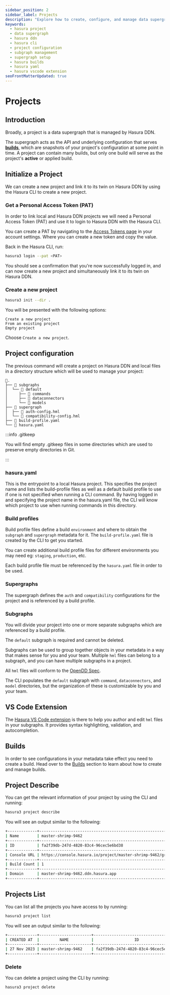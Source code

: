 ```yaml
---
sidebar_position: 2
sidebar_label: Projects
description: "Explore how to create, configure, and manage data supergraphs with Hasura DDN. Learn about project initialization, build profiles, supergraphs, subgraphs, and the Hasura CLI for efficient project management."
keywords:
  - hasura project
  - data supergraph
  - hasura ddn
  - hasura cli
  - project configuration
  - subgraph management
  - supergraph setup
  - hasura builds
  - hasura yaml
  - hasura vscode extension
seoFrontMatterUpdated: true
---
```

# Projects

## Introduction

Broadly, a project is a data supergraph that is managed by Hasura DDN.

The supergraph acts as the API and underlying configuration that serves [**builds**](/ci-cd/builds.mdx), which are
snapshots of your project's configuration at some point in time. A project can contain many builds, but only one
build will serve as the project's **active** or applied build.

## Initialize a Project

We can create a new project and link it to its twin on Hasura DDN by using the Hasura CLI to create a new project.

### Get a Personal Access Token (PAT)

In order to link local and Hasura DDN projects we will need a Personal Access Token (PAT) and use it to login to
Hasura DDN with the Hasura CLI.

You can create a PAT by navigating to the [Access Tokens page](https://cloud.hasura.io/account-settings/access-tokens)
in your account settings. Where you can create a new token and copy the value.

Back in the Hasura CLI, run:

```bash
hasura3 login --pat <PAT>
```

You should see a confirmation that you're now successfully logged in, and can now create a new project and
simultaneously link it to its twin on Hasura DDN.

### Create a new project

```bash
hasura3 init --dir .
```

You will be presented with the following options:

```
Create a new project
From an existing project
Empty project
```

Choose `Create a new project`.

## Project configuration

The previous command will create a project on Hasura DDN and local files in a directory structure which will be used to
manage your project:

```
📂.
├── 📂 subgraphs
│  └── 📂 default
│     ├── 📂 commands
│     ├── 📂 dataconnectors
│     └── 📂 models
├── 📂 supergraph
│  ├── 📄 auth-config.hml
│  └── 📄 compatibility-config.hml
├── 📄 build-profile.yaml
└── 📄 hasura.yaml
```

:::info .gitkeep

You will find empty .gitkeep files in some directories which are used to preserve empty directories in Git.

:::

### hasura.yaml

This is the entrypoint to a local Hasura project. This specifies the project name and lists the build-profile files
as well as a default build profile to use if one is not specified when running a CLI command. By having
logged in and specifying the project name in the hasura.yaml file, the CLI will know which project to use when
running commands in this directory.

### Build profiles

Build profile files define a build `environment` and where to obtain the `subgraph` and `supergraph` metadata for it.
The `build-profile.yaml` file is created by the CLI to get you started.

You can create additional build profile files for different environments you may need eg: `staging`, `production`, etc.

Each build profile file must be referenced by the `hasura.yaml` file in order to be used.

### Supergraphs

The supergraph defines the `auth` and `compatibility` configurations for the project and is referenced by a build
profile.

### Subgraphs

You will divide your project into one or more separate subgraphs which are referenced by a build profile.

The `default` subgraph is required and cannot be deleted.

Subgraphs can be used to group together objects in your metadata in a way that makes sense for you and your
team. Multiple `hml` files can belong to a subgraph, and you can have multiple subgraphs in a project.

All `hml` files will conform to the [OpenDD Spec](/data-domain-modeling/overview.mdx).

The CLI populates the `default` subgraph with `command`, `dataconnectors`, and `model` directories, but the
organization of these is customizable by you and your team.

## VS Code Extension

The [Hasura VS Code extension](https://marketplace.visualstudio.com/items?itemName=HasuraHQ.hasura&ssr=false#review-details)
is there to help you author and edit `hml` files in your subgraphs. It provides syntax highlighting, validation, and
autocompletion.

## Builds

In order to see configurations in your metadata take effect you need to create a build. Head over to
the [Builds](/ci-cd/builds.mdx) section to learn about how to create and manage builds.

## Project Describe

You can get the relevant information of your project by using the CLI and running:

```bash
hasura3 project describe
```

You will see an output similar to the following:

```bash
+-------------+--------------------------------------------------------------+
| Name        | master-shrimp-9462                                           |
+-------------+--------------------------------------------------------------+
| ID          | fa2f39db-247d-4820-83c4-96cec5e6bd38                         |
+-------------+--------------------------------------------------------------+
| Console URL | https://console.hasura.io/project/master-shrimp-9462/graphql |
+-------------+--------------------------------------------------------------+
| Build Count | 1                                                            |
+-------------+--------------------------------------------------------------+
| Domain      | master-shrimp-9462.ddn.hasura.app                            |
+-------------+--------------------------------------------------------------+
```

## Projects List

You can list all the projects you have access to by running:

```bash
hasura3 project list
```

You will see an output similar to the following:

```bash
+-------------+-----------------------+--------------------------------------+-----------------------------------------------------------------+
| CREATED AT  |         NAME          |                  ID                  |                           CONSOLE URL                           |
+-------------+-----------------------+--------------------------------------+-----------------------------------------------------------------+
| 27 Nov 2023 | master-shrimp-9462    | fa2f39db-247d-4820-83c4-96cec5e6bd38 | https://console.hasura.io/project/master-shrimp-9462/graphql    |
+-------------+-----------------------+--------------------------------------+-----------------------------------------------------------------+

```

### Delete

You can delete a project using the CLI by running:

```bash
hasura3 project delete
```
